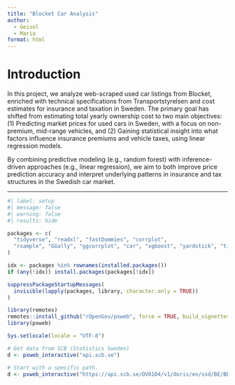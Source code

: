 ```yaml
---
title: "Blocket Car Analysis"
author:
  - Geisol
  - Maria
format: html
---
```


# Introduction

In this project, we analyze web-scraped used car listings from Blocket, enriched with technical specifications from Transportstyrelsen and cost estimates for insurance and taxation in Sweden. The primary goal has shifted from estimating total yearly ownership cost to two main objectives:
(1) Predicting market prices for used cars in Sweden, with a focus on non-premium, mid-range vehicles, and
(2) Gaining statistical insight into what factors influence insurance premiums and vehicle taxes, using linear regression models.

By combining predictive modeling (e.g., random forest) with inference-driven approaches (e.g., linear regression), we aim to both improve price prediction accuracy and interpret underlying patterns in insurance and tax structures in the Swedish car market.


---


```r
#| label: setup
#| message: false
#| warning: false
#| results: hide

packages <- c(
  "tidyverse", "readxl", "fastDummies", "corrplot",
  "rsample", "GGally", "ggcorrplot", "car", "xgboost", "yardstick", "tibble", "ranger", "glmnet", "vip", "httr", "jsonlite", "pxweb"
)

idx <- packages %in% rownames(installed.packages())
if (any(!idx)) install.packages(packages[!idx])

suppressPackageStartupMessages(
  invisible(lapply(packages, library, character.only = TRUE))
)
```

```r

library(remotes)
remotes::install_github("rOpenGov/pxweb", force = TRUE, build_vignettes = FALSE)
library(pxweb)

Sys.setlocale(locale = "UTF-8")

# Get data from SCB (Statistics Sweden)
d <- pxweb_interactive("api.scb.se")

# Start with a specific path.
d <- pxweb_interactive("https://api.scb.se/OV0104/v1/doris/en/ssd/BE/BE0101/BE0101A")
```


